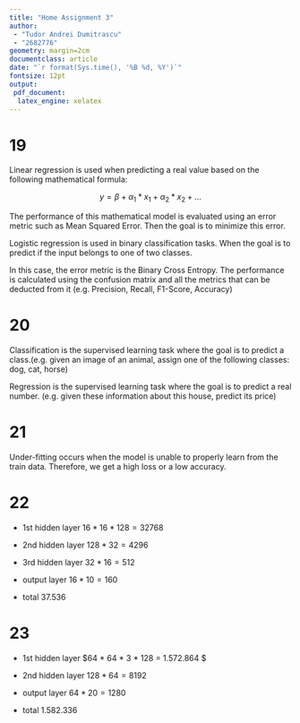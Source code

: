 ```yaml
---
title: "Home Assignment 3"
author:
 - "Tudor Andrei Dumitrascu"
 - "2682776"
geometry: margin=2cm
documentclass: article
date: "`r format(Sys.time(), '%B %d, %Y')`"
fontsize: 12pt
output:
 pdf_document:
  latex_engine: xelatex
---
```


# 19

Linear regression is used when predicting a real value based on the following mathematical formula:

$$ y = \beta + \alpha_1 * x_1 + \alpha_2 * x_2 + ...$$

The performance of this mathematical model is evaluated using an error metric such as Mean Squared Error. Then the goal is to minimize this error.

Logistic regression is used in binary classification tasks. When the goal is to predict if the input belongs to one of two classes.

In this case, the error metric is the Binary Cross Entropy. The performance is calculated using the confusion matrix and all the metrics that can be deducted from it (e.g. Precision, Recall, F1-Score, Accuracy)

# 20

Classification is the supervised learning task where the goal is to predict a class.(e.g. given an image of an animal, assign one of the following classes: dog, cat, horse)

Regression is the supervised learning task where the goal is to predict a real number. (e.g. given these information about this house, predict its price)

# 21

Under-fitting occurs when the model is unable to properly learn from the train data. Therefore, we get a high loss or a low accuracy.

# 22

- 1st hidden layer $16 * 16 * 128 = 32768$
- 2nd hidden layer $128 * 32 = 4296$
- 3rd hidden layer $32 * 16 = 512$
- output layer $16 * 10 = 160$

- total $37.536$


# 23

- 1st hidden layer $64 * 64 * 3 * 128 = 1.572.864 $
- 2nd hidden layer $128 * 64 = 8192$
- output layer $64 * 20 = 1280$

- total $1.582.336$

